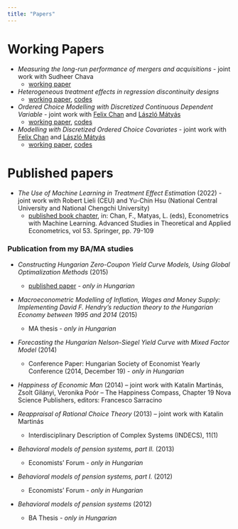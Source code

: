 ```yaml
---
title: "Papers"
---
```


# Working Papers
- *Measuring the long-run performance of mergers and acquisitions* - joint work with Sudheer Chava
    - [working paper](./papers/Chava_Reguly_MA_underperformance.pdf)
- *Heterogeneous treatment effects in regression discontinuity designs*
   - [working paper](https://arxiv.org/abs/2106.11640), [codes](https://github.com/regulyagoston/RD_tree)
- *Ordered Choice Modelling with Discretized Continuous Dependent Variable* - joint work with [Felix Chan](https://staffportal.curtin.edu.au/staff/profile/view/felix-chan-885a727c/) and [László Mátyás](http://www.personal.ceu.hu/staff/matyas/)
   - [working paper](http://www.personal.ceu.hu/staff/matyas/LHS_December2020.pdf), [codes](https://github.com/regulyagoston/Split-sampling)
- *Modelling with Discretized Ordered Choice Covariates* - joint work with [Felix Chan](https://staffportal.curtin.edu.au/staff/profile/view/felix-chan-885a727c/) and [László Mátyás](http://www.personal.ceu.hu/staff/matyas/)
   - [working paper](https://github.com/regulyagoston/Split-sampling/raw/master/Modelling_with_DOC_covariates.pdf), [codes](https://github.com/regulyagoston/Split-sampling)

# Published papers

- *The Use of Machine Learning in Treatment Effect Estimation* (2022) - joint work with Robert Lieli (CEU) and Yu-Chin Hsu (National Central University and National Chengchi University)
  - [published book chapter](https://link.springer.com/chapter/10.1007/978-3-031-15149-1_3), in: Chan, F., Matyas, L. (eds), Econometrics with Machine Learning. Advanced Studies in Theoretical and Applied Econometrics, vol 53. Springer, pp. 79-109

### Publication from my BA/MA studies

- *Constructing Hungarian Zero-Coupon Yield Curve Models, Using Global Optimalization Methods* (2015)
	- [published paper](https://akk.hu/download?path=9f434155-e7f9-427f-9006-97fc5c08a140.pdf) - 
	*only in Hungarian*

- *Macroeconometric Modelling of Inflation, Wages and Money Supply: Implementing David F. Hendry's reduction theory to the Hungarian Economy between 1995 and 2014* (2015)
	- MA thesis - *only in Hungarian*

- *Forecasting the Hungarian Nelson-Siegel Yield Curve with Mixed Factor Model* (2014) 
	- Conference Paper: Hungarian Society of Economist Yearly Conference (2014, December 19) - *only in Hungarian*

- *Happiness of Economic Man* (2014) – joint work with Katalin Martinás, Zsolt Gilányi, Veronika Poór
	– The Happiness Compass, Chapter 19 Nova Science Publishers, editors: Francesco Sarracino 

- *Reappraisal of Rational Choice Theory* (2013) – joint work with Katalin Martinás
	- Interdisciplinary Description of Complex Systems (INDECS), 11(1)

- *Behavioral models of pension systems, part II.* (2013)
	- Economists’ Forum - *only in Hungarian*

- *Behavioral models of pension systems, part I.* (2012)
	- Economists’ Forum - *only in Hungarian*

- *Behavioral models of pension systems* (2012)
	- BA Thesis - *only in Hungarian*
